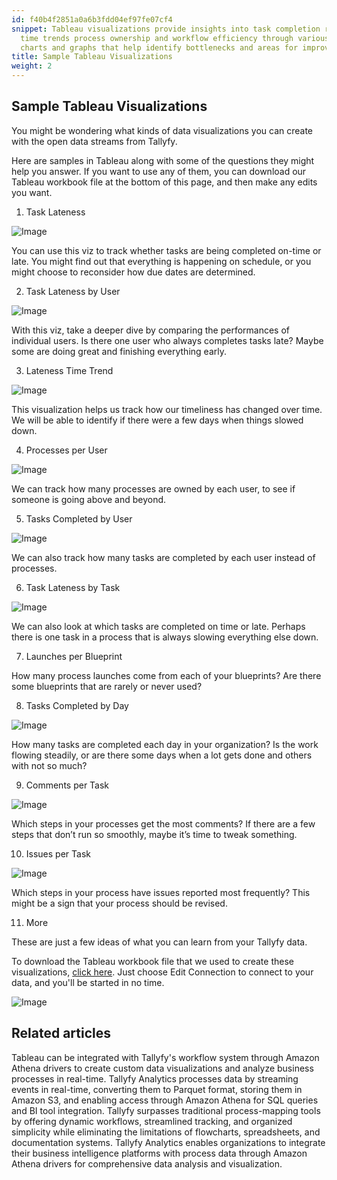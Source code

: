 ```yaml
---
id: f40b4f2851a0a6b3fdd04ef97fe07cf4
snippet: Tableau visualizations provide insights into task completion rates user performance
  time trends process ownership and workflow efficiency through various interactive
  charts and graphs that help identify bottlenecks and areas for improvement.
title: Sample Tableau Visualizations
weight: 2
---
```


## Sample Tableau Visualizations

You might be wondering what kinds of data visualizations you can create with the open data streams from Tallyfy.

Here are samples in Tableau along with some of the questions they might help you answer. If you want to use any of them, you can download our Tableau workbook file at the bottom of this page, and then make any edits you want.

1. Task Lateness

![Image](https://screenshots.tallyfy.com/tableau-samples-1.jpg)

You can use this viz to track whether tasks are being completed on-time or late. You might find out that everything is happening on schedule, or you might choose to reconsider how due dates are determined.

2. Task Lateness by User

![Image](https://screenshots.tallyfy.com/tableau-samples-2.jpg)

With this viz, take a deeper dive by comparing the performances of individual users. Is there one user who always completes tasks late? Maybe some are doing great and finishing everything early.

3. Lateness Time Trend

![Image](https://screenshots.tallyfy.com/tableau-samples-3.jpg)

This visualization helps us track how our timeliness has changed over time. We will be able to identify if there were a few days when things slowed down.

4. Processes per User

![Image](https://screenshots.tallyfy.com/tableau-samples-4.jpg)

We can track how many processes are owned by each user, to see if someone is going above and beyond.

5. Tasks Completed by User

![Image](https://screenshots.tallyfy.com/tableau-samples-5.jpg)

We can also track how many tasks are completed by each user instead of processes.

6. Task Lateness by Task

![Image](https://screenshots.tallyfy.com/tableau-samples-6.jpg)

We can also look at which tasks are completed on time or late. Perhaps there is one task in a process that is always slowing everything else down.

7. Launches per Blueprint

How many process launches come from each of your blueprints? Are there some blueprints that are rarely or never used?

8. Tasks Completed by Day

![Image](https://screenshots.tallyfy.com/tableau-samples-7.jpg)

How many tasks are completed each day in your organization? Is the work flowing steadily, or are there some days when a lot gets done and others with not so much?

9. Comments per Task

![Image](https://screenshots.tallyfy.com/tableau-samples-8.jpg)

Which steps in your processes get the most comments? If there are a few steps that don’t run so smoothly, maybe it’s time to tweak something.

10. Issues per Task

![Image](https://screenshots.tallyfy.com/tableau-samples-9.jpg)

Which steps in your process have issues reported most frequently? This might be a sign that your process should be revised.

11. More

These are just a few ideas of what you can learn from your Tallyfy data.

To download the Tableau workbook file that we used to create these visualizations, [click here](https://screenshots.tallyfy.com/SAMPLE-WORKBOOK---Athena.zip). Just choose Edit Connection to connect to your data, and you'll be started in no time.

![Image](https://screenshots.tallyfy.com/tableau-samples-10.jpg)


## Related articles
<CardGrid>
<LinkTitleCard header="<b>Analytics > Tableau</b>" href="/products/pro/integrations/analytics/tableau/" > Tableau can be integrated with Tallyfy's workflow system through Amazon Athena drivers to create custom data visualizations and analyze business processes in real-time. </LinkTitleCard>
<LinkTitleCard header="<b>Analytics > How Tallyfy Analytics works</b>" href="/products/pro/integrations/analytics/how-does-tallyfy-analytics-process-my-data/" > Tallyfy Analytics processes data by streaming events in real-time, converting them to Parquet format, storing them in Amazon S3, and enabling access through Amazon Athena for SQL queries and BI tool integration. </LinkTitleCard>
<LinkTitleCard header="<b>Tracking And Tasks > Comparison with flowcharts and spreadsheets</b>" href="/products/pro/tracking-and-tasks/can-i-build-a-flowchart-in-tallyfy/" > Tallyfy surpasses traditional process-mapping tools by offering dynamic workflows, streamlined tracking, and organized simplicity while eliminating the limitations of flowcharts, spreadsheets, and documentation systems. </LinkTitleCard>
<LinkTitleCard header="<b>Integrations > Tallyfy Analytics</b>" href="/products/pro/integrations/analytics/" > Tallyfy Analytics enables organizations to integrate their business intelligence platforms with process data through Amazon Athena drivers for comprehensive data analysis and visualization. </LinkTitleCard>
</CardGrid>